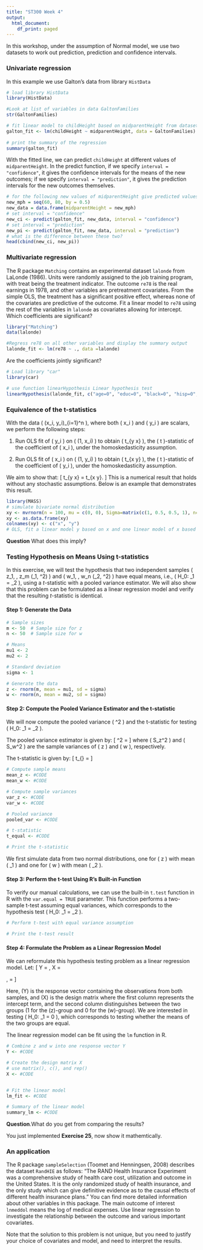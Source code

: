 ```yaml
---
title: "ST300 Week 4"
output:
  html_document:
    df_print: paged
---
```

In this workshop, under the assumption of Normal model, we use two datasets to work out prediction, prediction and confidence intervals.


### Univariate regression
In this example we use Galton's data from library `HistData`
```r
# load library HistData 
library(HistData)

#Look at list of variables in data GaltonFamilies
str(GaltonFamilies)

# fit linear model to childHeight based on midparentHeight from dataset GaltonFamilies
galton_fit <- lm(childHeight ~ midparentHeight, data = GaltonFamilies)
  
# print the summary of the regression 
summary(galton_fit)

```

With the fitted line, we can predict `childHeight` at different values of `midparentHeight`. In the predict function, if we specify `interval = "confidence"`, it gives the confidence intervals for the means of the new outcomes; if we specify `interval = "prediction"`, it gives the prediction intervals for the new outcomes themselves.
```r
# for the following new values of midparentHeight give predicted values of childHeight
new_mph = seq(60, 80, by = 0.5)
new_data = data.frame(midparentHeight = new_mph)
# set interval = "confidence"
new_ci <- predict(galton_fit, new_data, interval = "confidence")
# set interval = "prediction"
new_pi <- predict(galton_fit, new_data, interval = "prediction")
# what is the difference between these two?
head(cbind(new_ci, new_pi))

```
### Multivariate regression
The R package `Matching` contains an experimental dataset `lalonde` from LaLonde (1986). Units were randomly assigned to the job training program, with treat being the treatment indicator. The outcome `re78` is the real earnings in 1978, and other variables are pretreatment covariates. From the simple OLS, the treatment has a significant positive effect, whereas none of the covariates are predictive of the outcome. Fit a linear model to `re78` using the rest of the variables in `lalonde` as covariates allowing for intercept. Which coefficients are significant?

```r
library("Matching")
data(lalonde)

#Regress re78 on all other variables and display the summary output
lalonde_fit <- lm(re78 ~ ., data =lalonde)

```

Are the coefficients jointly significant? 
```r
# Load library "car"
library(car)

# use function linearHypothesis Linear hypothesis test
linearHypothesis(lalonde_fit, c("age=0", "educ=0", "black=0", "hisp=0", "married=0", "nodegr=0", "re74=0", "re75=0", "u74=0", "u75=0", "treat=0"))


```
### Equivalence of the t-statistics
With the data \( \left(x_i, y_i\right)_{i=1}^n \), where both \( x_i \) and \( y_i \) are scalars, we perform the following steps:

1. Run OLS fit of \( y_i \) on \( \left(1, x_i\right) \) to obtain \( t_{y \mid x} \), the \( t \)-statistic of the coefficient of \( x_i \), under the homoskedasticity assumption.

2. Run OLS fit of \( x_i \) on \( \left(1, y_i\right) \) to obtain \( t_{x \mid y} \), the \( t \)-statistic of the coefficient of \( y_i \), under the homoskedasticity assumption.

We aim to show that:
\[
t_{y \mid x} = t_{x \mid y}.
\]
This is a numerical result that holds without any stochastic assumptions. Below is an example that demonstrates this result.

```r
library(MASS)
# simulate bivariate normal distribution 
xy <- mvrnorm(n = 100, mu = c(0, 0), Sigma=matrix(c(1, 0.5, 0.5, 1), ncol=2))
xy <- as.data.frame(xy)
colnames(xy) <- c("x", "y")
# OLS, fit a linear model y based on x and one linear model of x based on y

```
**Question** What does this imply?

### Testing Hypothesis on Means Using t-statistics

In this exercise, we will test the hypothesis that two independent samples \( z_1, \ldots, z_m \sim \text{N}(\mu_1, \sigma^2) \) and \( w_1, \ldots, w_n \sim \text{N}(\mu_2, \sigma^2) \) have equal means, i.e., \( H_0: \mu_1 = \mu_2 \), using a $t$-statistic with a pooled variance estimator. We will also show that this problem can be formulated as a linear regression model and verify that the resulting $t$-statistic is identical.

#### Step 1: Generate the Data
```r
# Sample sizes
m <- 50  # Sample size for z
n <- 50  # Sample size for w

# Means
mu1 <- 2
mu2 <- 2

# Standard deviation
sigma <- 1

# Generate the data
z <- rnorm(m, mean = mu1, sd = sigma)
w <- rnorm(n, mean = mu2, sd = sigma)
```
#### Step 2: Compute the Pooled Variance Estimator and the t-statistic

We will now compute the pooled variance \( \hat{\sigma}^2 \) and the t-statistic for testing \( H_0: \mu_1 = \mu_2 \).

The pooled variance estimator is given by:
\[
\hat{\sigma}^2 = \frac{(m-1)S_z^2 + (n-1)S_w^2}{m+n-2}
\]
where \( S_z^2 \) and \( S_w^2 \) are the sample variances of \( z \) and \( w \), respectively.

The t-statistic is given by:
\[
t_{\text{equal}} = \frac{\bar{z} - \bar{w}}{\sqrt{\hat{\sigma}^2 \left( \frac{1}{m} + \frac{1}{n} \right)}}
\]

```r
# Compute sample means
mean_z <- #CODE
mean_w <- #CODE

# Compute sample variances
var_z <- #CODE
var_w <- #CODE

# Pooled variance
pooled_var <- #CODE

# t-statistic
t_equal <- #CODE

# Print the t-statistic

```

We first simulate data from two normal distributions, one for \( z \) with mean \( \mu_1 \) and one for \( w \) with mean \( \mu_2 \).

#### Step 3: Perform the t-test Using R's Built-in Function

To verify our manual calculations, we can use the built-in `t.test` function in R with the `var.equal = TRUE` parameter. This function performs a two-sample t-test assuming equal variances, which corresponds to the hypothesis test \( H_0: \mu_1 = \mu_2 \).

```r
# Perform t-test with equal variance assumption

# Print the t-test result

```
#### Step 4: Formulate the Problem as a Linear Regression Model

We can reformulate this hypothesis testing problem as a linear regression model. Let:
\[
Y = \begin{pmatrix} z_1 \\ \vdots \\ z_m \\ w_1 \\ \vdots \\ w_n \end{pmatrix}, \quad 
X = \begin{pmatrix} 1 & 1 \\ \vdots & \vdots \\ 1 & 1 \\ 1 & 0 \\ \vdots & \vdots \\ 1 & 0 \end{pmatrix}, \quad 
\beta = \binom{\beta_0}{\beta_1}
\]

Here, \(Y\) is the response vector containing the observations from both samples, and \(X\) is the design matrix where the first column represents the intercept term, and the second column distinguishes between the two groups (1 for the \(z\)-group and 0 for the \(w\)-group). We are interested in testing \( H_0: \beta_1 = 0 \), which corresponds to testing whether the means of the two groups are equal.

The linear regression model can be fit using the `lm` function in R.

```r
# Combine z and w into one response vector Y
Y <- #CODE

# Create the design matrix X
# use matrix(), c(), and rep()
X <- #CODE


# Fit the linear model
lm_fit <- #CODE

# Summary of the linear model
summary_lm <- #CODE


```
**Question**.What do you get from comparing the results?


You just implemented **Exercise 25**, now show it mathemtically. 

### An application

The R package `sampleSelection` (Toomet and Henningsen, 2008) describes the dataset `RandHIE` as follows: “The RAND Health Insurance Experiment was a comprehensive study of health care cost, utilization and outcome in the United States. It is the only randomized study of health insurance, and the only study which can give definitive evidence as to the causal effects of different health insurance plans.” You can find more detailed information about other variables in this package. The main outcome of interest `lnmeddol` means the log of medical expenses. Use linear regression to investigate the relationship between the outcome and various important covariates.

Note that the solution to this problem is not unique, but you need to justify your choice of covariates and model, and need to interpret the results.

